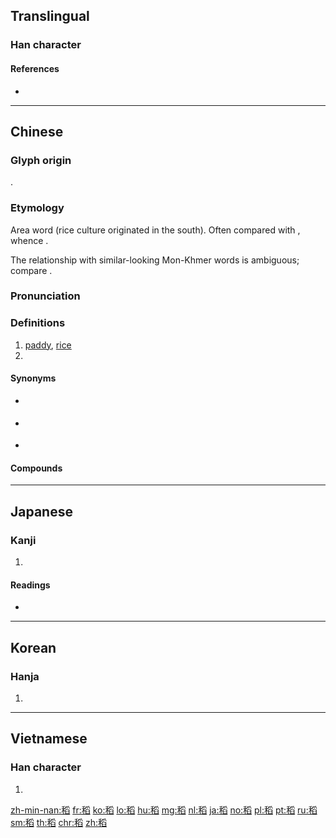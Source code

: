 {{character info/new}}
{{also|稲}}
==Translingual==

===Han character===
{{Han char|rn=115|rad=禾|as=10|sn=15|four=22977|canj=HDBHX|ids=⿰禾舀}}

====References====
* {{Han ref|kx=0857.290|dkj=25216|dj=1283.090|hdz=42624.110|uh=7A3B|ud=31291|bh=BD5F|bd=48479}}

----

==Chinese==
{{zh-forms}}

===Glyph origin===
{{Han etym}}
{{Han compound|禾|舀|c1=s|c2=p|ls=psc|t1=grain, cereal, rice}}.

===Etymology===
Area word (rice culture originated in the south). Often compared with {{cog|hmx-pro|*mbləu||rice plant/paddy}}, whence {{cog|mww|nplej}}.

The relationship with similar-looking Mon-Khmer words is ambiguous; compare {{cog|vi|lúa||paddy rice}}.

===Pronunciation===
{{zh-pron
|m=dào
|c=dou6
|md=dô̤/dêu
|md_note=dô̤ - literary; dêu - colloquial (possibly unrelated, written as {{zh-l|粙}})
|mn=tō/tiū
|mn_note=tō - literary; tiū - colloquial (possibly unrelated, written as {{zh-l|粙}})
|w=3dau
|mc=y
|oc=y
|ma=
|cat=n,pn
}}

===Definitions===
{{zh-hanzi}}

# [[paddy]], [[rice]] {{gloss|''[[Oryza sativa]]''}}
# {{surname|lang=zh}}

====Synonyms====
* {{qualifier|Cantonese|Hakka|Gan|Min Zhong}} {{zh-l|*禾}}
* {{qualifier|Min Dong|Min Nan}} {{zh-l|*粙}}
* {{qualifier|Min Nan}} {{zh-l|稻仔}}

====Compounds====
{{zh-der|稻苞蟲|稻草|稻草人|稻穀|稻蝗|稻糠|稻殼|稻米|稻穗|稻田|稻瘟病|稻秧|稻仔|割稻仔|割稻仔尾|斬稻仔尾|佈稻仔|稻埕|大稻埕|稻梁菽麥黍粟}}

----

==Japanese==

===Kanji===
{{ja-kanji|grade=|rs=禾10|style=ky|shin=稲}}

# {{defn|lang=ja|sort=禾10}}

====Readings====
* {{ja-readings|on=[[とう]] (tō)|kun=[[いね]] (ine)|nanori=}}

----

==Korean==

===Hanja===
{{ko-hanja|hangeul=도|eumhun=|rv=do|mr=to|y=to}}

# {{defn|lang=ko|sort=禾10}}

----

==Vietnamese==

===Han character===
{{vi-hantu|[[đạo]]|rs=禾10}}

# {{defn|lang=vi|sort=禾10}}

[[zh-min-nan:稻]]
[[fr:稻]]
[[ko:稻]]
[[lo:稻]]
[[hu:稻]]
[[mg:稻]]
[[nl:稻]]
[[ja:稻]]
[[no:稻]]
[[pl:稻]]
[[pt:稻]]
[[ru:稻]]
[[sm:稻]]
[[th:稻]]
[[chr:稻]]
[[zh:稻]]